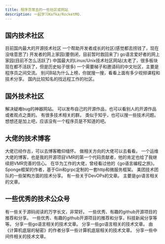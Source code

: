 ```yaml
---
title: 程序员常去的一些社区或网站
description: 一起学习Kafka/RocketMQ.
---
```


## 国内技术社区


<CardGrid>
	<Card title="开源中国" icon="seti:notebook">
        目前国内最大的开源技术社区
		<LinkCard title="网站" href="https://www.oschina.net/" />
	</Card>
    <Card title="稀土掘金" icon="seti:notebook">
        一个帮助开发者成长的社区(感觉都去捞钱了，现在没啥意思了)
		<LinkCard title="网站" href="https://juejin.cn/" />
	</Card>
    <Card title="博客园" icon="seti:notebook">
        开发者的网上家园(要倒闭，目前暂时救回来了)
		<LinkCard title="网站" href="https://www.cnblogs.com/" />
	</Card>
    <Card title="go语言中文网" icon="seti:notebook">
        go语言爱好者的网上家园(目前不怎么活跃了)
		<LinkCard title="网站" href="https://studygolang.com/" />
	</Card>
    <Card title="chinaunix" icon="seti:notebook">
        中国最大的Linux/Unix技术社区网站(太老了，很多板块现在都不活跃了，但是历史帖子很多)
		<LinkCard title="网站" href="http://bbs.chinaunix.net/" />
	</Card>
    <Card title="v2ex" icon="seti:notebook">
        一个需要梯子和邀请码的中文社区，主要是程序员之间交流。
		<LinkCard title="网站" href="https://www.v2ex.com/" />
	</Card>
    <Card title="B站" icon="seti:notebook">
        别问B站为什么上榜，你就搜一搜，看看上面有多少视频课程和技术分享。
		<LinkCard title="网站" href="https://www.bilibili.com/" />
	</Card>
	<Card title="电鸭社区" icon="seti:notebook">
        国内比较知名的找远程工作的社区。
		<LinkCard title="网站" href="https://eleduck.com/" />
	</Card>
</CardGrid>

## 国外技术社区

<CardGrid>
	<Card title="StackOverFlow" icon="seti:notebook">
        解决疑难bug的神器网站。
		<LinkCard title="网站" href="https://stackoverflow.com/" />
	</Card>
    <Card title="Hacker News" icon="seti:notebook">
        可以发布自己的开源作品，也可以看别人的开源作品或者观点之类的。
		<LinkCard title="网站" href="https://news.ycombinator.com/" />
	</Card>
    <Card title="Reddit" icon="seti:notebook">
        有很多技术相关的群。
		<LinkCard title="网站" href="https://www.reddit.com/" />
	</Card>
    <Card title="Quora" icon="seti:notebook">
        类似于知乎，也可以搜一些技术问题。
		<LinkCard title="网站" href="https://www.quora.com/" />
	</Card>
    <Card title="Github" icon="seti:notebook">
        想想还是加上吧，应该没有一个程序员是不知道的吧。
		<LinkCard title="网站" href="https://github.com/" />
	</Card>
</CardGrid>

## 大佬的技术博客

<CardGrid>
	<Card title="左耳听风" icon="seti:notebook">
        大佬已经作古，可以去博客瞻仰缅怀。
		<LinkCard title="网站" href="https://warrenluquant.gitbook.io/zuo-er-ting-feng" />
	</Card>
    <Card title="淘宝数据库内核月报" icon="seti:notebook">
        做相关方向的大佬可以去看看。
		<LinkCard title="网站" href="http://mysql.taobao.org/monthly/" />
	</Card>
    <Card title="二丫讲梵" icon="seti:notebook">
        一个运维大佬的博客，也是我的开源项目VMR的第一个代码贡献者，他的肯定也给了我继续把VMR完善的信心。
		<LinkCard title="网站" href="https://wiki.eryajf.net/" />
	</Card>
    <Card title="煎鱼" icon="seti:notebook">
        在华为工作的大佬，曾经看过他的《go语言编程之旅》。
		<LinkCard title="网站" href="https://eddycjy.com/" />
	</Card>
    <Card title="祝亚森" icon="seti:notebook">
        Sponge框架的作者，基于Gin和grpc定制的一套http和微服务框架。
		<LinkCard title="网站" href="https://zhuyasen.com/archives.html" />
	</Card>
    <Card title="美团技术团队" icon="seti:notebook">
        美团技术团队的一些架构方面的技术分享。
		<LinkCard title="网站" href="https://tech.meituan.com/" />
	</Card>
    <Card title="AGou的博客" icon="seti:notebook">
        有一些关于DevOPs的文章。
		<LinkCard title="网站" href="https://agou-ops.cn/post/" />
	</Card>
	<Card title="陈明勇的博客" icon="seti:notebook">
        主要是go语言相关的文章。
		<LinkCard title="网站" href="https://chenmingyong.cn/" />
	</Card>
	
</CardGrid>

## 一些优秀的技术公众号

<CardGrid>
	<Card title="小徐先生的编程世界" icon="seti:notebook">
        有一些关于源码阅读的万字长文，非常好。
		<LinkCard title="网站" href="https://mp.weixin.qq.com/s/_FTvpvLIWfYzgNhOJgKypA" />
	</Card>
	<Card title="HelloGithub" icon="seti:notebook">
        一些优秀、有趣的github开源项目的推荐和分享。
		<LinkCard title="网站" href="https://mp.weixin.qq.com/s/hjzLzX0pbwnoa7GF8oCgCA" />
	</Card>
	<Card title="阮一峰的网络日志" icon="seti:notebook">
        一些优秀、有趣的github开源项目的推荐和分享，科技新闻分享等等。
		<LinkCard title="网站" href="https://mp.weixin.qq.com/s/eGWWGssIv0g7Y2qv50932A" />
	</Card>
	<Card title="go语言中文网" icon="seti:notebook">
        分享一些go语言相关的技术文章。
		<LinkCard title="网站" href="https://mp.weixin.qq.com/s/vlpTUltiV_ZR8Ql95h5lBQ" />
	</Card>
	<Card title="go语言开发栈" icon="seti:notebook">
        分享一些go语言相关的技术文章。
		<LinkCard title="网站" href="https://mp.weixin.qq.com/s/8JugNnvQpYSQ0B7uhFG2wA" />
	</Card>
	<Card title="码农的荒岛求生" icon="seti:notebook">
        由《计算机底层的秘密》的作者分享一些计算机底层相关的技术文章。
		<LinkCard title="网站" href="https://mp.weixin.qq.com/s/oatZuQC3ZCCD8yikxpjnVQ" />
	</Card>
	<Card title="中间件兴趣圈" icon="seti:notebook">
        分享一些中间件相关的技术文章。
		<LinkCard title="网站" href="https://mp.weixin.qq.com/s/eVrvHoibbATl2EIstL-Lrg" />
	</Card>
</CardGrid>
